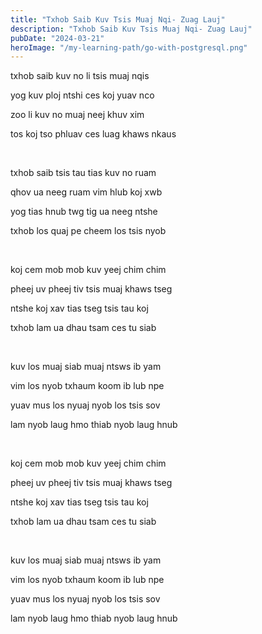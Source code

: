 ```yaml
---
title: "Txhob Saib Kuv Tsis Muaj Nqi- Zuag Lauj"
description: "Txhob Saib Kuv Tsis Muaj Nqi- Zuag Lauj"
pubDate: "2024-03-21"
heroImage: "/my-learning-path/go-with-postgresql.png"
---
```


txhob saib kuv no li tsis muaj nqis

yog kuv ploj ntshi ces koj yuav nco

zoo li kuv no muaj neej khuv xim

tos koj tso phluav ces luag khaws nkaus

<br />

txhob saib tsis tau tias kuv no ruam

qhov ua neeg ruam vim hlub koj xwb

yog tias hnub twg tig ua neeg ntshe

txhob los quaj pe cheem los tsis nyob

<br />

koj cem mob mob kuv yeej chim chim

pheej uv pheej tiv tsis muaj khaws tseg

ntshe koj xav tias tseg tsis tau koj

txhob lam ua dhau tsam ces tu siab

<br />

kuv los muaj siab muaj ntsws ib yam

vim los nyob txhaum koom ib lub npe

yuav mus los nyuaj nyob los tsis sov

lam nyob laug hmo thiab nyob laug hnub

<br />

koj cem mob mob kuv yeej chim chim

pheej uv pheej tiv tsis muaj khaws tseg

ntshe koj xav tias tseg tsis tau koj

txhob lam ua dhau tsam ces tu siab

<br />

kuv los muaj siab muaj ntsws ib yam

vim los nyob txhaum koom ib lub npe

yuav mus los nyuaj nyob los tsis sov

lam nyob laug hmo thiab nyob laug hnub
